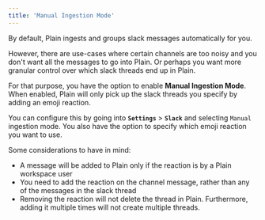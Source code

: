 ```yaml
---
title: 'Manual Ingestion Mode'
---
```


By default, Plain ingests and groups slack messages automatically for you.

However, there are use-cases where certain channels are too noisy and you don't want all the messages to go into Plain.
Or perhaps you want more granular control over which slack threads end up in Plain.

For that purpose, you have the option to enable **Manual Ingestion Mode**. When enabled, Plain will only pick up the slack threads you specify by adding an emoji reaction.

You can configure this by going into **`Settings`** > **`Slack`** and selecting `Manual` ingestion mode. You also have the option to specify which emoji reaction you want to use.

Some considerations to have in mind:

- A message will be added to Plain only if the reaction is by a Plain workspace user
- You need to add the reaction on the channel message, rather than any of the messages in the slack thread
- Removing the reaction will not delete the thread in Plain. Furthermore, adding it multiple times will not create multiple threads.
